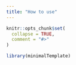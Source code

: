 ```yaml
---
title: "How to use"
---
```


```r
knitr::opts_chunk$set(
  collapse = TRUE,
  comment = "#>"
)
```

```r
library(minimalTemplate)
```
